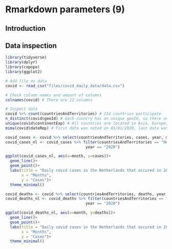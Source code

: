 # Rmarkdown parameters (9) {-}

## Introduction {-}

## Data inspection {-}

```r

library(tidyverse)
library(dplyr)
library(copopa)
library(ggplot2)

```

```r

# Add file as data
covid <- read_csv("files/covid_daily_data/data.csv")

# Check column names and amount of columns
colnames(covid) # There are 12 columns

# Inspect data
covid %>% count(countriesAndTerritories) # 214 countries participate
n_distinct(covid$geoId) # Each country has an unique geoId, so there are no double countries
unique(covid$continentExp) # All countries are located in Asia, Europe, Africa, America, Oceania or Other
mima(covid$dateRep) # First data was noted on 01/01/2020, last data was noted on 31/12/2019.

```

```r
covid_cases <- covid %>% select(countriesAndTerritories, cases, year, month)
covid_cases_nl <- covid_cases %>% filter(countriesAndTerritories == "Netherlands",
                                   year == "2020")

ggplot(covid_cases_nl, aes(x=month, y=cases))+
  geom_line()+
  geom_point()+
  labs(title = "Daily covid cases in the Netherlands that occured in 2020",
       x = "Months",
       y = "Cases")+
  theme_minimal()

```

```r

covid_deaths <- covid %>% select(countriesAndTerritories, deaths, year, month)
covid_deaths_nl <- covid_deaths %>% filter(countriesAndTerritories == "Netherlands",
                                   year == "2020")

ggplot(covid_deaths_nl, aes(x=month, y=deaths))+
  geom_line()+
  geom_point()+
  labs(title = "Daily covid cases in the Netherlands that occured in 2020",
       x = "Months",
       y = "Cases")+
  theme_minimal()

```

